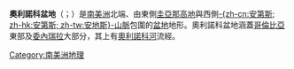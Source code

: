{{NoteTA|zh-cn:奥里诺科; zh-hk:奧里諾科; zh-tw:奧利諾科}}

'''奧利諾科盆地'''（{{Lang-es|'''cuenca del Orinoco'''}}；{{Lang-en|'''Orinoco basin'''}}）是[[南美洲|南美洲]]北端、由東側[[圭亞那高地|圭亞那高地]]與西側[[安地斯山脈|-{zh-cn:安第斯; zh-hk:安第斯; zh-tw:安地斯}-山脈]]包圍的[[盆地|盆地]]地形。奧利諾科盆地涵蓋[[哥倫比亞|哥倫比亞]]東部及[[委內瑞拉|委內瑞拉]]大部分，其上有[[奧利諾科河|奧利諾科河]]流經。


{{SouthAm-geo-stub}}

[[Category:南美洲地理|Category:南美洲地理]]